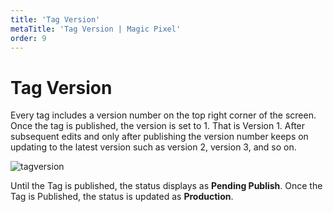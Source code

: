 ---
title: 'Tag Version'
metaTitle: 'Tag Version | Magic Pixel'
order: 9
---

# Tag Version

Every tag includes a version number on the top right corner of the screen. Once the tag is published, the version is set to 1. That is Version 1. 
After subsequent edits and only after publishing the version number keeps on updating to the latest version such as version 2, version 3, and so on.

![tagversion](/images/tagsimages/tagversion.png)

Until the Tag is published, the status displays as **Pending Publish**. Once the Tag is Published, the status is updated as **Production**.